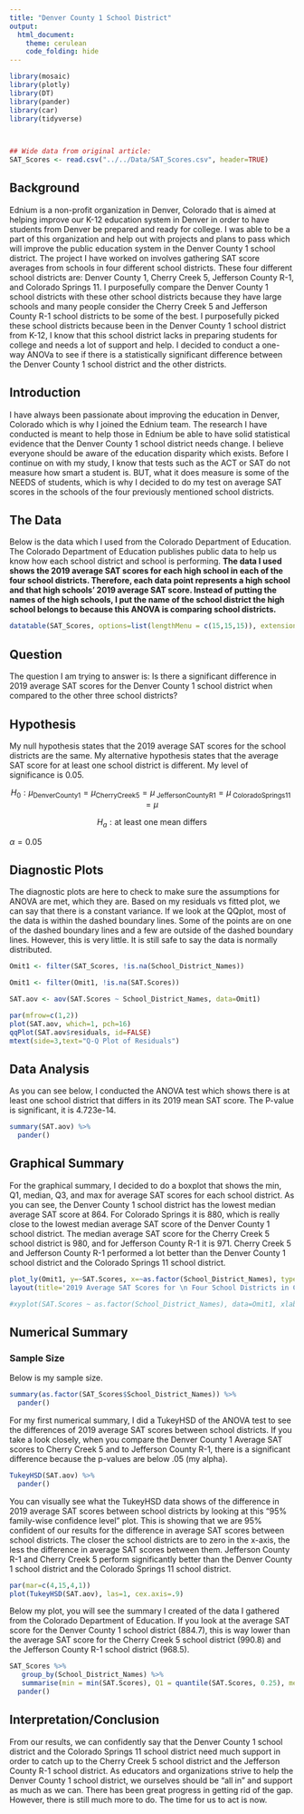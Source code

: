 ```yaml
---
title: "Denver County 1 School District"
output: 
  html_document:
    theme: cerulean
    code_folding: hide
---
```



```r
library(mosaic)
library(plotly)
library(DT)
library(pander)
library(car)
library(tidyverse)

 

## Wide data from original article:
SAT_Scores <- read.csv("../../Data/SAT_Scores.csv", header=TRUE) 

```

## Background

Ednium is a non-profit organization in Denver, Colorado that is aimed at helping improve our K-12 education system in Denver in order to have students from Denver be prepared and ready for college. I was able to be a part of this organization and help out with projects and plans to pass which will improve the public education system in the Denver County 1 school district. The project I have worked on involves gathering SAT score averages from schools in four different school districts. These four different school districts are: Denver County 1, Cherry Creek 5, Jefferson County R-1, and Colorado Springs 11. I purposefully compare the Denver County 1 school districts with these other school districts because they have large schools and many people consider the Cherry Creek 5 and Jefferson County R-1 school districts to be some of the best. I purposefully picked these school districts because been in the Denver County 1 school district from K-12, I know that this school district lacks in preparing students for college and needs a lot of support and help. I decided to conduct a one-way ANOVa to see if there is a statistically significant difference between the Denver County 1 school district and the other districts.

## Introduction

I have always been passionate about improving the education in Denver, Colorado which is why I joined the Ednium team. The research I have conducted is meant to help those in Ednium be able to have solid statistical evidence that the Denver County 1 school district needs change. I believe everyone should be aware of the education disparity which exists. Before I continue on with my study, I know that tests such as the ACT or SAT do not measure how smart a student is. BUT, what it does measure is some of the NEEDS of students, which is why I decided to do my test on average SAT scores in the schools of the four previously mentioned school districts.


## The Data 

Below is the data which I used from the Colorado Department of Education. The Colorado Department of Education publishes public data to help us know how each school district and school is performing. **The data I used shows the 2019 average SAT scores for each high school in each of the four school districts. Therefore, each data point represents a high school and that high schools' 2019 average SAT score. Instead of putting the names of the high schools, I put the name of the school district the high school belongs to because this ANOVA is comparing school districts.** 

```r
datatable(SAT_Scores, options=list(lengthMenu = c(15,15,15)), extensions="Responsive")

```

## Question

The question I am trying to answer is: Is there a significant difference in 2019 average SAT scores for the Denver County 1 school district when compared to the other three school districts?

## Hypothesis

My null hypothesis states that the 2019 average SAT scores for the school districts are the same. My alternative hypothesis states that the average SAT score for at least one school district is different. My level of significance is 0.05.

$$
  H_0: \mu_\text{DenverCounty1} = \mu_\text{CherryCreek5} = \mu_\text{	JeffersonCountyR1} = \mu_\text{	ColoradoSprings11} = \mu
$$

$$
  H_a: \text{at least one mean differs}
$$

$\alpha = 0.05$

## Diagnostic Plots

The diagnostic plots are here to check to make sure the assumptions for ANOVA are met, which they are. Based on my residuals vs fitted plot, we can say that there is a constant variance. If we look at the QQplot, most of the data is within the dashed boundary lines. Some of the points are on one of the dashed boundary lines and a few are outside of the dashed boundary lines. However, this is very little. It is still safe to say the data is normally distributed.

```r
Omit1 <- filter(SAT_Scores, !is.na(School_District_Names))

Omit1 <- filter(Omit1, !is.na(SAT.Scores))

SAT.aov <- aov(SAT.Scores ~ School_District_Names, data=Omit1)

par(mfrow=c(1,2))
plot(SAT.aov, which=1, pch=16)
qqPlot(SAT.aov$residuals, id=FALSE)
mtext(side=3,text="Q-Q Plot of Residuals")

```


## Data Analysis

As you can see below, I conducted the ANOVA test which shows there is at least one school district that differs in its 2019 mean SAT score. The P-value is significant, it is 4.723e-14.

```r
summary(SAT.aov) %>%
  pander()

```

## Graphical Summary

For the graphical summary, I decided to do a boxplot that shows the min, Q1, median, Q3, and max for average SAT scores for each school district. As you can see, the Denver County 1 school district has the lowest median average SAT score at 864. For Colorado Springs it is 880, which is really close to the lowest median average SAT score of the Denver County 1 school district. The median average SAT score for the Cherry Creek 5 school district is 980, and for Jefferson County R-1 it is 971. Cherry Creek 5 and Jefferson County R-1 performed a lot better than the Denver County 1 school district and the Colorado Springs 11 school district.

```r
plot_ly(Omit1, y=~SAT.Scores, x=~as.factor(School_District_Names), type='box', fillcolor='darkblue', line=list(color='darkgray', width=3), marker = list(color='orange', line = list(color='red', width=1))) %>%
layout(title='2019 Average SAT Scores for \n Four School Districts in Colorado', xaxis=list(title='School District'), yaxis=list(title='Average SAT Score'))

#xyplot(SAT.Scores ~ as.factor(School_District_Names), data=Omit1, xlab='School District', type=c("p","a"), ylab= 'Average SAT Scores', main='Average SAT Scores Per School District', col='blue')

```

## Numerical Summary

### Sample Size

Below is my sample size.

```r
summary(as.factor(SAT_Scores$School_District_Names)) %>% 
  pander()

```

For my first numerical summary, I did a TukeyHSD of the ANOVA test to see the differences of 2019 average SAT scores between school districts. If you take a look closely, when you compare the Denver County 1 Average SAT scores to Cherry Creek 5 and to Jefferson County R-1, there is a significant difference because the p-values are below .05 (my alpha).

```r
TukeyHSD(SAT.aov) %>% 
  pander()

```

You can visually see what the TukeyHSD data shows of the difference in 2019 average SAT scores between school districts by looking at this "95% family-wise confidence level" plot. This is showing that we are 95% confident of our results for the difference in average SAT scores between school districts. The closer the school districts are to zero in the x-axis, the less the difference in average SAT scores between them. Jefferson County R-1 and Cherry Creek 5 perform significantly better than the Denver County 1 school district and the Colorado Springs 11 school district. 

```r
par(mar=c(4,15,4,1))
plot(TukeyHSD(SAT.aov), las=1, cex.axis=.9)


```

Below my plot, you will see the summary I created of the data I gathered from the Colorado Department of Education. If you look at the average SAT score for the Denver County 1 school district (884.7), this is way lower than the average SAT score for the Cherry Creek 5 school district (990.8) and the Jefferson County R-1 school district (968.5). 

```r
SAT_Scores %>% 
   group_by(School_District_Names) %>% 
   summarise(min = min(SAT.Scores), Q1 = quantile(SAT.Scores, 0.25), mean = mean(SAT.Scores), Q3 = quantile(SAT.Scores, 0.75), max = max(SAT.Scores)) %>% 
  pander()

```

## Interpretation/Conclusion

From our results, we can confidently say that the Denver County 1 school district and the Colorado Springs 11 school district need much support in order to catch up to the Cherry Creek 5 school district and the Jefferson County R-1 school district. As educators and organizations strive to help the Denver County 1 school district, we ourselves should be "all in" and support as much as we can. There has been great progress in getting rid of the gap. However, there is still much more to do. The time for us to act is now.



